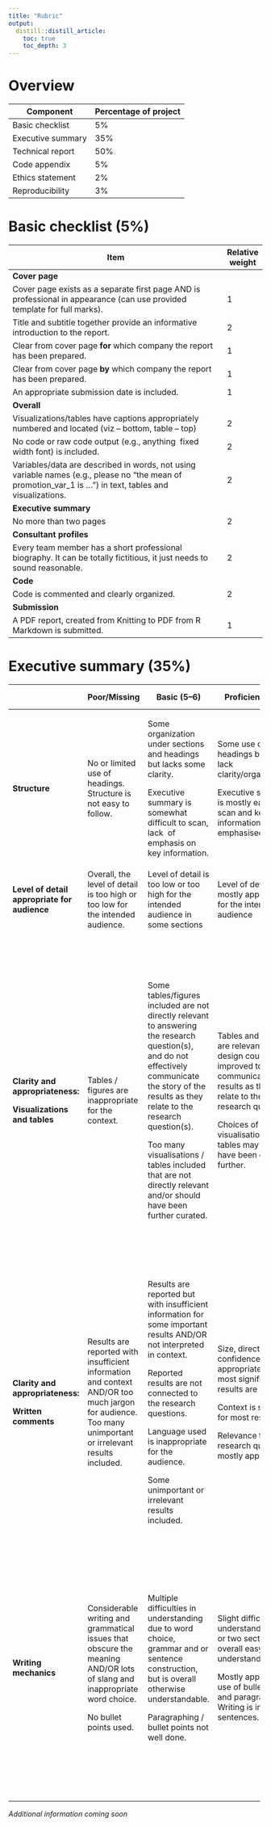 ```yaml
---
title: "Rubric"
output: 
  distill::distill_article:
    toc: true
    toc_depth: 3
---
```


# Overview

| **Component**     | **Percentage of project** |
|-------------------|---------------------------|
| Basic checklist   | 5%                        |
| Executive summary | 35%                       |
| Technical report  | 50%                       |
| Code appendix     | 5%                        |
| Ethics statement  | 2%                        |
| Reproducibility   | 3%                        |

# Basic checklist (5%)

+------------------------------------------------------------------------------------------------------------------------------------------------------------+---------------------+
| **Item**                                                                                                                                                   | **Relative weight** |
+============================================================================================================================================================+=====================+
| **Cover page**                                                                                                                                             |                     |
+------------------------------------------------------------------------------------------------------------------------------------------------------------+---------------------+
| Cover page exists as a separate first page AND is professional in appearance (can use provided template for full marks).                                   | 1                   |
+------------------------------------------------------------------------------------------------------------------------------------------------------------+---------------------+
| Title and subtitle together provide an informative introduction to the report.                                                                             | 2                   |
+------------------------------------------------------------------------------------------------------------------------------------------------------------+---------------------+
| Clear from cover page **for** which company the report has been prepared.                                                                                  | 1                   |
+------------------------------------------------------------------------------------------------------------------------------------------------------------+---------------------+
| Clear from cover page **by** which company the report has been prepared.                                                                                   | 1                   |
+------------------------------------------------------------------------------------------------------------------------------------------------------------+---------------------+
| An appropriate submission date is included.                                                                                                                | 1                   |
+------------------------------------------------------------------------------------------------------------------------------------------------------------+---------------------+
| **Overall**                                                                                                                                                |                     |
+------------------------------------------------------------------------------------------------------------------------------------------------------------+---------------------+
| Visualizations/tables have captions appropriately numbered and located (viz -- bottom, table -- top)                                                       | 2                   |
+------------------------------------------------------------------------------------------------------------------------------------------------------------+---------------------+
| No code or raw code output (e.g., anything  fixed width font) is included.                                                                                 | 2                   |
+------------------------------------------------------------------------------------------------------------------------------------------------------------+---------------------+
| Variables/data are described in words, not using variable names (e.g., please no "the mean of promotion_var_1 is ...") in text, tables and visualizations. | 2                   |
+------------------------------------------------------------------------------------------------------------------------------------------------------------+---------------------+
| **Executive summary**                                                                                                                                      |                     |
+------------------------------------------------------------------------------------------------------------------------------------------------------------+---------------------+
| No more than two pages                                                                                                                                     | 2                   |
+------------------------------------------------------------------------------------------------------------------------------------------------------------+---------------------+
| **Consultant profiles**                                                                                                                                    |                     |
+------------------------------------------------------------------------------------------------------------------------------------------------------------+---------------------+
| Every team member has a short professional biography. It can be totally fictitious, it just needs to sound reasonable.                                     | 2                   |
+------------------------------------------------------------------------------------------------------------------------------------------------------------+---------------------+
| **Code**                                                                                                                                                   |                     |
+------------------------------------------------------------------------------------------------------------------------------------------------------------+---------------------+
| Code is commented and clearly organized.                                                                                                                   | 2                   |
+------------------------------------------------------------------------------------------------------------------------------------------------------------+---------------------+
| **Submission**                                                                                                                                             |                     |
+------------------------------------------------------------------------------------------------------------------------------------------------------------+---------------------+
| A PDF report, created from Knitting to PDF from R Markdown is submitted.                                                                                   | 1                   |
+------------------------------------------------------------------------------------------------------------------------------------------------------------+---------------------+

# Executive summary (35%)

+----------------------------------------------+-----------------------------------------------------------------------+------------------------------------------------------------------------------+------------------------------------------------------------------------+------------------------------------------------------------------------------+
|                                              | **Poor/Missing**                                                      | **Basic (5--6)**                                                             | **Proficient (7--8)**                                                  | **Outstanding (9--10)**                                                      |
+==============================================+=======================================================================+==============================================================================+========================================================================+==============================================================================+
| **Structure**                                | No or limited use of headings. Structure is not                       | Some organization under sections and headings                                | Some use of headings but may lack                                      | Clear and appropriate headings.                                              |
|                                              | easy to follow.                                                       | but lacks some clarity.                                                      | clarity/organization.                                                  |                                                                              |
|                                              |                                                                       |                                                                              |                                                                        | Structure is logical and well organized.                                     |
|                                              |                                                                       | Executive summary is somewhat difficult to                                   | Executive summary is mostly easy to scan and                           | Executive summary is easy to scan and key information emphasised.            |
|                                              |                                                                       | scan, lack  of emphasis on key information.                                  | key information is emphasised.                                         |                                                                              |
+----------------------------------------------+-----------------------------------------------------------------------+------------------------------------------------------------------------------+------------------------------------------------------------------------+------------------------------------------------------------------------------+
| **Level of detail appropriate for audience** | Overall, the level of detail is too high or too                       | Level of detail is too low or too high for the                               | Level of detail is mostly appropriate for the                          | Appropriate level of detail for the intended                                 |
|                                              | low for the intended audience.                                        | intended audience in some sections                                           | intended audience                                                      | audience                                                                     |
+----------------------------------------------+-----------------------------------------------------------------------+------------------------------------------------------------------------------+------------------------------------------------------------------------+------------------------------------------------------------------------------+
| **Clarity and                                | Tables / figures are inappropriate for the                            | Some tables/figures included are not directly                                | Tables and figures are relevant, but design                            | Tables and figures are relevant,                                             |
| appropriateness:**                           | context.                                                              | relevant to answering the research question(s), and do not effectively       | could be improved to better communicate results as they relate to the  | well-constructed, and communicate the results clearly (in the context of the |
|                                              |                                                                       | communicate the story of the results as they relate to the research          | research question.                                                     | research questions).                                                         |
| **Visualizations and tables**                |                                                                       | question(s).                                                                 |                                                                        |                                                                              |
|                                              |                                                                       |                                                                              | Choices of visualisations / tables may need to                         | They are appropriately chosen for the audience                               |
|                                              |                                                                       | Too many visualisations / tables included that                               | have been curated further.                                             | of the executive summary. With only the most important and interesting       |
|                                              |                                                                       | are not directly relevant and/or should have been further curated.           |                                                                        | visualisations and tables included.                                          |
|                                              |                                                                       |                                                                              |                                                                        |                                                                              |
|                                              |                                                                       |                                                                              |                                                                        | Use of colour is appropriate and consistent.                                 |
|                                              |                                                                       |                                                                              |                                                                        |                                                                              |
|                                              |                                                                       |                                                                              |                                                                        |                                                                              |
+----------------------------------------------+-----------------------------------------------------------------------+------------------------------------------------------------------------------+------------------------------------------------------------------------+------------------------------------------------------------------------------+
| **Clarity and                                | Results are reported with insufficient                                | Results are                                                                  | Size, direction                                                        | Size and                                                                     |
| appropriateness:**                           | information and context AND/OR too much jargon for audience. Too many | reported but with insufficient information for some important results AND/OR | and confidence (as appropriate) of most significant results are given. | direction of significant results are given in the context of the research    |
|                                              | unimportant or irrelevant results included.                           | not interpreted in context.                                                  |                                                                        | questions.                                                                   |
| **Written comments**                         |                                                                       |                                                                              | Context is stated                                                      |                                                                              |
|                                              |                                                                       | Reported results are not connected to the                                    | for most results.                                                      | Reported results are clearly related to the                                  |
|                                              |                                                                       | research questions.                                                          |                                                                        | research questions. No unimportant or irrelevant results included.           |
|                                              |                                                                       |                                                                              | Relevance to the research questions mostly                             |                                                                              |
|                                              |                                                                       | Language used is inappropriate for the                                       | appropriate.                                                           |                                                                              |
|                                              |                                                                       | audience.                                                                    |                                                                        |                                                                              |
|                                              |                                                                       |                                                                              |                                                                        |                                                                              |
|                                              |                                                                       | Some unimportant or irrelevant results                                       |                                                                        |                                                                              |
|                                              |                                                                       | included.                                                                    |                                                                        |                                                                              |
+----------------------------------------------+-----------------------------------------------------------------------+------------------------------------------------------------------------------+------------------------------------------------------------------------+------------------------------------------------------------------------------+
| **Writing mechanics**                        | Considerable writing and grammatical issues that obscure the meaning  | Multiple difficulties in                                                     | Slight difficulty in understanding                                     | Executive summary can be read and                                            |
|                                              | AND/OR lots of slang and inappropriate word choice.                   | understanding due to word choice, grammar and or sentence construction, but  | one or two sections but overall easy to understand.                    | followed with minimal effort.                                                |
|                                              |                                                                       | is overall otherwise understandable.                                         |                                                                        |                                                                              |
|                                              | No bullet points used.                                                |                                                                              | Mostly appropriate use of bullet points and                            | Some grammatical or word choice                                              |
|                                              |                                                                       | Paragraphing / bullet points not                                             | paragraphing. Writing is in full sentences.                            | errors are allowable but must not obstruct meaning.                          |
|                                              |                                                                       | well done.                                                                   |                                                                        |                                                                              |
|                                              |                                                                       |                                                                              |                                                                        | Writing is in full sentences.                                                |
|                                              |                                                                       |                                                                              |                                                                        |                                                                              |
|                                              |                                                                       |                                                                              |                                                                        | Makes appropriate use of bullet points and                                   |
|                                              |                                                                       |                                                                              |                                                                        | paragraphing.                                                                |
+----------------------------------------------+-----------------------------------------------------------------------+------------------------------------------------------------------------------+------------------------------------------------------------------------+------------------------------------------------------------------------------+

*Additional information coming soon*
